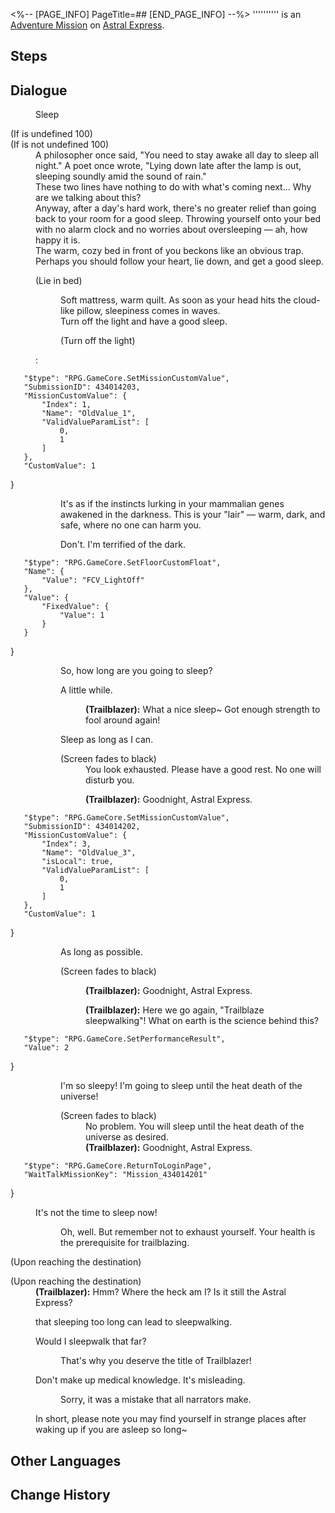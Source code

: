 <%-- [PAGE_INFO]
PageTitle=##
[END_PAGE_INFO] --%>
{{Stub|Dialogue.}}
{{Mission Infobox
|id            = 4340142
|title         = 
|image         = <!--Mission .png-->
|type          = Adventure
|event_name    = 
|chapter       = 
|requirements  = [[Adventure Mission]] ''[[Cosmic Home Décor Guide: Introduction]]'' completed
|summary       = <!--official mission summary from Fate's Atlas-->
|characters    = Trailblazer
|startLocation = [[Astral Express]] - [[Party Car]]
|world         = Astral Express
|area          = Party Car
|prev          = Cosmic Home Décor Guide: Introduction
|next          = 
|rewards       = 
}}
'''''''''' is an [[Adventure Mission]] on [[Astral Express]].

==Steps==


<!--
==Gameplay Notes==

--><!--
==Trial Character==

-->
==Dialogue==
{{Stub Dialogue}}

:{{DIcon|?}} Sleep
;(If {{F|Progress_PartyTrainGlobal}} is undefined 100)
;(If {{F|Progress_PartyTrainGlobal}} is not undefined 100)
:A philosopher once said, "You need to stay awake all day to sleep all night." A poet once wrote, "Lying down late after the lamp is out, sleeping soundly amid the sound of rain."
:These two lines have nothing to do with what's coming next... Why are we talking about this?
:Anyway, after a day's hard work, there's no greater relief than going back to your room for a good sleep. Throwing yourself onto your bed with no alarm clock and no worries about oversleeping &mdash; ah, how happy it is.
:The warm, cozy bed in front of you beckons like an obvious trap. Perhaps you should follow your heart, lie down, and get a good sleep.
:{{DIcon|Arrow}} (Lie in bed)
::Soft mattress, warm quilt. As soon as your head hits the cloud-like pillow, sleepiness comes in waves.
::Turn off the light and have a good sleep.
::{{DIcon|Arrow}} (Turn off the light)
::<pre>{
	"$type": "RPG.GameCore.SetMissionCustomValue",
	"SubmissionID": 434014203,
	"MissionCustomValue": {
		"Index": 1,
		"Name": "OldValue_1",
		"ValidValueParamList": [
			0,
			1
		]
	},
	"CustomValue": 1
}</pre>
:::It's as if the instincts lurking in your mammalian genes awakened in the darkness. This is your "lair" &mdash; warm, dark, and safe, where no one can harm you.
::{{DIcon|Arrow}} Don't. I'm terrified of the dark.
::<pre>{
	"$type": "RPG.GameCore.SetFloorCustomFloat",
	"Name": {
		"Value": "FCV_LightOff"
	},
	"Value": {
		"FixedValue": {
			"Value": 1
		}
	}
}</pre>
::So, how long are you going to sleep?
::{{DIcon|Arrow}} A little while.
:::'''(Trailblazer):''' What a nice sleep~ Got enough strength to fool around again!
::{{DIcon|Arrow}} Sleep as long as I can.
::;(Screen fades to black)
:::You look exhausted. Please have a good rest. No one will disturb you.
:::{{A|VO vo ambient wX v270 broadcast player 108 m.ogg}} {{A|VO vo ambient wX v270 broadcast player 108 f.ogg}} '''(Trailblazer):''' Goodnight, Astral Express.
::<pre>{
	"$type": "RPG.GameCore.SetMissionCustomValue",
	"SubmissionID": 434014202,
	"MissionCustomValue": {
		"Index": 3,
		"Name": "OldValue_3",
		"isLocal": true,
		"ValidValueParamList": [
			0,
			1
		]
	},
	"CustomValue": 1
}</pre>
::{{DIcon|Arrow}} As long as possible.
::;(Screen fades to black)
:::{{A|VO vo ambient wX v270 broadcast player 108 m.ogg}} {{A|VO vo ambient wX v270 broadcast player 108 f.ogg}} '''(Trailblazer):''' Goodnight, Astral Express.
:::'''(Trailblazer):''' Here we go again, "Trailblaze sleepwalking"! What on earth is the science behind this?
::<pre>{
	"$type": "RPG.GameCore.SetPerformanceResult",
	"Value": 2
}</pre>
::{{DIcon|Arrow}} I'm so sleepy! I'm going to sleep until the heat death of the universe!
::;(Screen fades to black)
:::No problem. You will sleep until the heat death of the universe as desired.
:::'''(Trailblazer):''' Goodnight, Astral Express.
::<pre>{
	"$type": "RPG.GameCore.ReturnToLoginPage",
	"WaitTalkMissionKey": "Mission_434014201"
}</pre>
:{{DIcon|Exit}} It's not the time to sleep now!
::Oh, well. But remember not to exhaust yourself. Your health is the prerequisite for trailblazing.
;(Upon reaching the destination)

;(Upon reaching the destination)
:'''(Trailblazer):''' Hmm? Where the heck am I? Is it still the Astral Express?
:{{Rubi|Medical study shows|Note: There is no such study}} that sleeping too long can lead to sleepwalking.
:{{DIcon|Arrow}} Would I sleepwalk that far?
::That's why you deserve the title of Trailblazer!
:{{DIcon|Arrow}} Don't make up medical knowledge. It's misleading.
::Sorry, it was a mistake that all narrators make.
:In short, please note you may find yourself in strange places after waking up if you are asleep so long~
{{Dialogue End}}

==Other Languages==
{{Other Languages
|en   = 
|zhs  = 
|zht  = 
|ja   = 
|ko   = 
|es   = 
|fr   = 
|ru   = 
|th   = 
|vi   = 
|de   = 
|id   = 
|pt   = 
}}

==Change History==
{{Change History|2.7}}
